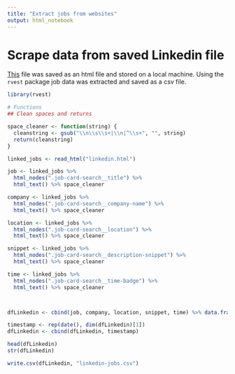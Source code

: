 ```yaml
---
title: "Extract jobs from websites"
output: html_notebook
---
```


# Scrape data from saved Linkedin file
[This](Source: https://www.linkedin.com/jobs/data-scientist-jobs/?country=nl) file was saved as an html file and stored on a local machine. Using the `rvest` package job data was extracted and saved as a csv file.

```r
library(rvest)

# Functions
## Clean spaces and returns

space_cleaner <- function(string) {
  cleanstring <- gsub("\\n\\s\\s+|\\n|^\\s+", "", string)
  return(cleanstring)
}

linked_jobs <- read_html("linkedin.html")

job <- linked_jobs %>% 
  html_nodes(".job-card-search__title") %>%
  html_text() %>% space_cleaner

company <- linked_jobs %>% 
  html_nodes(".job-card-search__company-name") %>%
  html_text() %>% space_cleaner

location <- linked_jobs %>% 
  html_nodes(".job-card-search__location") %>%
  html_text() %>% space_cleaner

snippet <- linked_jobs %>% 
  html_nodes(".job-card-search__description-snippet") %>%
  html_text() %>% space_cleaner

time <- linked_jobs %>% 
  html_nodes(".job-card-search__time-badge") %>%
  html_text() %>% space_cleaner



dfLinkedin <- cbind(job, company, location, snippet, time) %>% data.frame(stringsAsFactors = FALSE)

timestamp <- rep(date(), dim(dfLinkedin)[1])
dfLinkedin <- cbind(dfLinkedin, timestamp)

head(dfLinkedin)
str(dfLinkedin)

write.csv(dfLinkedin, "linkedin-jobs.csv")
```

